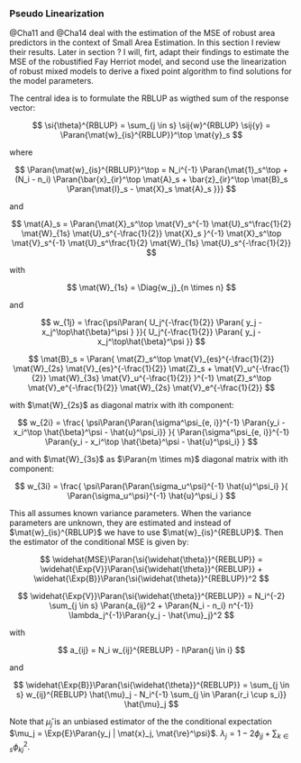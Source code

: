 ### Pseudo Linearization

@Cha11 and @Cha14 deal with the estimation of the MSE of robust area predictors
  in the context of Small Area Estimation. In this section I review their
  results. Later in section ? I will, firt, adapt their findings to estimate the
  MSE of the robustified Fay Herriot model, and second use the linearization of
  robust mixed models to derive a fixed point algorithm to find solutions for
  the model parameters.

The central idea is to formulate the RBLUP as wigthed sum of the response vector:

$$
\si{\theta}^{RBLUP} = \sum_{j \in s} \sij{w}^{RBLUP} \sij{y} = \Paran{\mat{w}_{is}^{RBLUP}}^\top \mat{y}_s
$$

where

$$
\Paran{\mat{w}_{is}^{RBLUP}}^\top = N_i^{-1} \Paran{\mat{1}_s^\top + (N_i - n_i) \Paran{\bar{x}_{ir}^\top \mat{A}_s + \bar{z}_{ir}^\top \mat{B}_s \Paran{\mat{I}_s - \mat{X}_s \mat{A}_s }}}
$$

  and

$$
\mat{A}_s = \Paran{\mat{X}_s^\top \mat{V}_s^{-1} \mat{U}_s^\frac{1}{2} \mat{W}_{1s} \mat{U}_s^{-\frac{1}{2}} \mat{X}_s }^{-1} \mat{X}_s^\top \mat{V}_s^{-1} \mat{U}_s^\frac{1}{2} \mat{W}_{1s} \mat{U}_s^{-\frac{1}{2}}
$$

with

$$
\mat{W}_{1s} = \Diag{w_j}_{n \times n}
$$

and

$$
w_{1j} = \frac{\psi\Paran{ U_j^{-\frac{1}{2}} \Paran{ y_j - x_j^\top\hat{\beta}^\psi } }}{ U_j^{-\frac{1}{2}} \Paran{ y_j - x_j^\top\hat{\beta}^\psi }}
$$

$$
  \mat{B}_s =
  \Paran{
    \mat{Z}_s^\top \mat{V}_{es}^{-\frac{1}{2}} \mat{W}_{2s} \mat{V}_{es}^{-\frac{1}{2}} \mat{Z}_s +
      \mat{V}_u^{-\frac{1}{2}} \mat{W}_{3s} \mat{V}_u^{-\frac{1}{2}}
    }^{-1}
\mat{Z}_s^\top \mat{V}_e^{-\frac{1}{2}} \mat{W}_{2s} \mat{V}_e^{-\frac{1}{2}}
$$

  with $\mat{W}_{2s}$ as diagonal matrix with ith component:

  $$
  w_{2i} =
  \frac{
    \psi\Paran{\Paran{\sigma^\psi_{e, i}}^{-1} \Paran{y_i - x_i^\top \hat{\beta}^\psi - \hat{u}^\psi_i}}
  }{
    \Paran{\sigma^\psi_{e, i}}^{-1} \Paran{y_i - x_i^\top \hat{\beta}^\psi - \hat{u}^\psi_i}
  }
$$

and with $\mat{W}_{3s}$ as $\Paran{m \times m}$ diagonal matrix with ith component:

  $$
  w_{3i} = \frac{
    \psi\Paran{\Paran{\sigma_u^\psi}^{-1} \hat{u}^\psi_i}
  }{
    \Paran{\sigma_u^\psi}^{-1} \hat{u}^\psi_i
  }
$$

This all assumes known variance parameters. When the variance parameters are
unknown, they are estimated and instead of $\mat{w}_{is}^{RBLUP}$ we have to use
$\mat{w}_{is}^{REBLUP}$. Then the estimator of the conditional MSE is given by:

$$
\widehat{MSE}\Paran{\si{\widehat{\theta}}^{REBLUP}} = 
  \widehat{\Exp{V}}\Paran{\si{\widehat{\theta}}^{REBLUP}} + 
  \widehat{\Exp{B}}\Paran{\si{\widehat{\theta}}^{REBLUP}}^2
$$

$$
\widehat{\Exp{V}}\Paran{\si{\widehat{\theta}}^{REBLUP}} =
  N_i^{-2} \sum_{j \in s} \Paran{a_{ij}^2 + \Paran{N_i - n_i} n^{-1}} \lambda_j^{-1}\Paran{y_j - \hat{\mu}_j}^2
$$

with 

$$
a_{ij} = N_i w_{ij}^{REBLUP} - I\Paran{j \in i}
$$

and

$$
\widehat{\Exp{B}}\Paran{\si{\widehat{\theta}}^{REBLUP}} =
  \sum_{j \in s} w_{ij}^{REBLUP} \hat{\mu}_j - N_i^{-1} \sum_{j \in \Paran{r_i \cup s_i}} \hat{\mu}_j
$$

Note that $\hat{\mu}_j$ is an unbiased estimator of the the conditional expectation $\mu_j = \Exp{E}\Paran{y_j | \mat{x}_j, \mat{\re}^\psi}$. $\lambda_j = 1 - 2\phi_{jj} + \sum_{k \in s}\phi^2_{kj}$.




